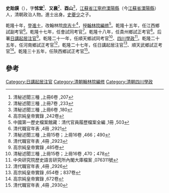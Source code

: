 '''史貽謨'''（{{bd|?||?|}}），字'''怵堂'''<ref>清秘述聞三種 ,上冊6卷 ,207</ref>、'''又襄'''<ref>清秘述聞三種 ,上冊7卷 ,233</ref>、'''酉山'''<ref>清秘述聞三種 ,上冊6卷 ,180</ref>，[[江蘇省|江蘇省]][[江寧府|江寧府]][[溧陽縣|溧陽縣]]（今[[江蘇省|江蘇省]][[溧陽縣|溧陽縣]]）人，清朝政治人物。進士出身。[[史夔少|史夔少]]之子。

乾隆十年，登[[進士|進士]]，改翰林院[[庶吉士|庶吉士]]<ref>高宗純皇帝實錄 ,242卷</ref>，授[[翰林院|翰林院]][[編修|編修]]<ref>中國第一歷史檔案館藏：清代官員履歷檔案全編 ,1冊 ,503</ref>。乾隆十五年，任江西鄉試副考官<ref>清代職官年表 ,4冊 ,2921</ref>。乾隆十七年，任會試同考官<ref>清秘述聞三種 ,上冊15卷；上冊16卷 ,466；490</ref>。乾隆十八年，任貴州鄉試正考官<ref>清代職官年表 ,4冊 ,2923</ref>。后署[[日講起居注官|日講起居注官]]<ref>高宗純皇帝實錄 ,485卷</ref>。乾隆二十一年，任順天鄉試同考官<ref>清秘述聞三種 ,上冊15卷；上冊16卷 ,470；478</ref>、[[四川學政|四川學政]]<ref>中央研究院歷史語言研究所內閣大庫檔案 ,076311號</ref>。乾隆二十五年，任河南鄉試正考官<ref>清代職官年表 ,4冊 ,2926</ref>，乾隆二十七年，任日講起居注官<ref>高宗純皇帝實錄 ,654卷；837卷</ref>、順天武鄉試正考官<ref>高宗純皇帝實錄 ,672卷</ref>。乾隆三十五年，任陝西鄉試正考官<ref>清代職官年表 ,4冊 ,2930</ref>。

==參考==
{{reflist|2}}
{{清朝人物小作品}}
{{乾隆十年乙丑科殿試金榜}}
{{DEFAULTSORT:Shi史}}
[[Category:日講起居注官|Category:日講起居注官]]
[[Category:清朝翰林院編修|Category:清朝翰林院編修]]
[[Category:清朝四川學政|Category:清朝四川學政]]